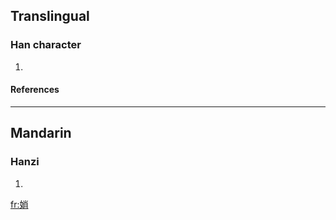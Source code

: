 ==Translingual==
===Han character===
{{Han char|rn=38|rad=女|as=07|sn=10|four=|canj=女火月 (VFB)}}
# {{defn|Han|sort=女07}}
====References====
{{Han ref|kx=0261.380|dkj=06284|dj=0528.180|hdz=21051.020|uh=5A0B|ud=23051}}
----
==Mandarin==
===Hanzi===
{{cmn-hanzi|pin=[[shào]] ([[shao4]])|wg=shao<sup>4</sup>}}
# {{defn|Mandarin}}

[[fr:娋]]